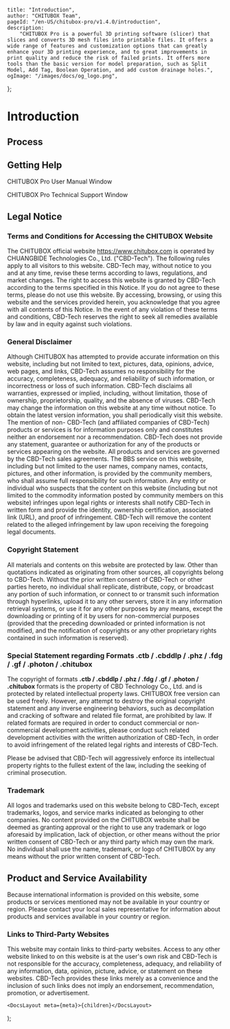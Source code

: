 
	title: "Introduction",
	author: "CHITUBOX Team",
	pageId: "/en-US/chitubox-pro/v1.4.0/introduction",
	description:
		"CHITUBOX Pro is a powerful 3D printing software (slicer) that slices and converts 3D mesh files into printable files. It offers a wide range of features and customization options that can greatly enhance your 3D printing experience, and to great improvements in print quality and reduce the risk of failed prints. It offers more tools than the basic version for model preparation, such as Split Model, Add Tag, Boolean Operation, and add custom drainage holes.",
	ogImage: "/images/docs/og_logo.png",
};

# Introduction

## Process

<ImageContainer>
	<AntdImage
		src={
			"/images/docs/en-US/chitubox-pro/1.x.x/001-introduction000-darkTheme.png"
		}
	/>
</ImageContainer>

## Getting Help

<ImageContainer>
	<AntdImage
		src={"/images/docs/en-US/chitubox-pro/1.x.x/001-introduction001.png"}
	/>
</ImageContainer>

CHITUBOX Pro User Manual Window

<ImageContainer>
	<AntdImage
		src={"/images/docs/en-US/chitubox-pro/1.x.x/001-introduction003.png"}
	/>
</ImageContainer>

CHITUBOX Pro Technical Support Window

## Legal Notice

### Terms and Conditions for Accessing the CHITUBOX Website

The CHITUBOX official website <SpanA href="https://www.chitubox.com">https://www.chitubox.com</SpanA> is operated by <SpanA href="https://www.cbd-3d.com">CHUANGBIDE Technologies Co., Ltd.</SpanA> ("CBD-Tech"). The following rules apply to all visitors to this website. CBD-Tech may, without notice to you and at any time, revise these terms according to laws, regulations, and market changes. The right to access this website is granted by CBD-Tech according to the terms specified in this Notice. If you do not agree to these terms, please do not use this website. By accessing, browsing, or using this website and the services provided herein, you acknowledge that you agree with all contents of this Notice. In the event of any violation of these terms and conditions, CBD-Tech reserves the right to seek all remedies available by law and in equity against such violations.

### General Disclaimer

Although CHITUBOX has attempted to provide accurate information on this website, including but not limited to text, pictures, data, opinions, advice, web pages, and links, CBD-Tech assumes no responsibility for the accuracy, completeness, adequacy, and reliability of such information, or incorrectness or loss of such information. CBD-Tech disclaims all warranties, expressed or implied, including, without limitation, those of ownership, proprietorship, quality, and the absence of viruses. CBD-Tech may change the information on this website at any time without notice. To obtain the latest version information, you shall periodically visit this website. The mention of non- CBD-Tech (and affiliated companies of CBD-Tech) products or services is for information purposes only and constitutes neither an endorsement nor a recommendation. CBD-Tech does not provide any statement, guarantee or authorization for any of the products or services appearing on the website. All products and services are governed by the CBD-Tech sales agreements. The BBS service on this website, including but not limited to the user names, company names, contacts, pictures, and other information, is provided by the community members, who shall assume full responsibility for such information. Any entity or individual who suspects that the content on this website (including but not limited to the commodity information posted by community members on this website) infringes upon legal rights or interests shall notify CBD-Tech in written form and provide the identity, ownership certification, associated link (URL), and proof of infringement. CBD-Tech will remove the content related to the alleged infringement by law upon receiving the foregoing legal documents.

### Copyright Statement

All materials and contents on this website are protected by law. Other than quotations indicated as originating from other sources, all copyrights belong to CBD-Tech. Without the prior written consent of CBD-Tech or other parties hereto, no individual shall replicate, distribute, copy, or broadcast any portion of such information, or connect to or transmit such information through hyperlinks, upload it to any other servers, store it in any information retrieval systems, or use it for any other purposes by any means, except the downloading or printing of it by users for non-commercial purposes (provided that the preceding downloaded or printed information is not modified, and the notification of copyrights or any other proprietary rights contained in such information is reserved).

### Special Statement regarding Formats .ctb / .cbddlp / .phz / .fdg / .gf / .photon / .chitubox

The copyright of formats **.ctb / .cbddlp / .phz / .fdg / .gf / .photon / .chitubox** formats is the property of CBD Technology Co., Ltd. and is protected by related intellectual property laws. CHITUBOX free version can be used freely. However, any attempt to destroy the original copyright statement and any inverse engineering behaviors, such as decompilation and cracking of software and related file format, are prohibited by law. If related formats are required in order to conduct commercial or non-commercial development activities, please conduct such related development activities with the written authorization of CBD-Tech, in order to avoid infringement of the related legal rights and interests of CBD-Tech.

<Admonition type="warning">
	Please be advised that CBD-Tech will aggressively enforce its intellectual
	property rights to the fullest extent of the law, including the seeking of
	criminal prosecution.
</Admonition>

### Trademark

All logos and trademarks used on this website belong to CBD-Tech, except trademarks, logos, and service marks indicated as belonging to other companies. No content provided on the CHITUBOX website shall be deemed as granting approval or the right to use any trademark or logo aforesaid by implication, lack of objection, or other means without the prior written consent of CBD-Tech or any third party which may own the mark. No individual shall use the name, trademark, or logo of CHITUBOX by any means without the prior written consent of CBD-Tech.

<ImageContainer>
	<AntdImage
		src={"/images/docs/en-US/chitubox-pro/1.x.x/001-introduction-logo.png"}
	/>
</ImageContainer>

## Product and Service Availability

Because international information is provided on this website, some products or services mentioned may not be available in your country or region. Please contact your local sales representative for information about products and services available in your country or region.

### Links to Third-Party Websites

This website may contain links to third-party websites. Access to any other website linked to on this website is at the user's own risk and CBD-Tech is not responsible for the accuracy, completeness, adequacy, and reliability of any information, data, opinion, picture, advice, or statement on these websites. CBD-Tech provides these links merely as a convenience and the inclusion of such links does not imply an endorsement, recommendation, promotion, or advertisement.

	<DocsLayout meta={meta}>{children}</DocsLayout>
);
